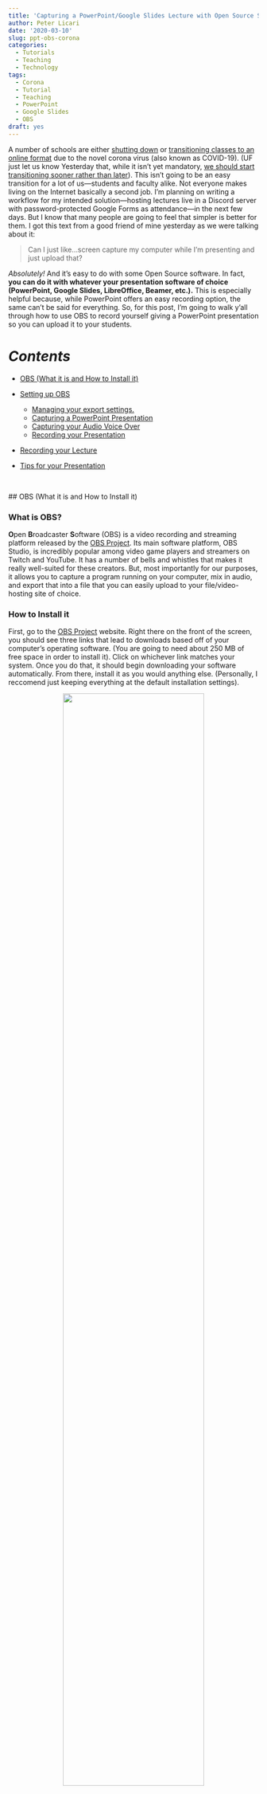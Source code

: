 ```yaml
---
title: 'Capturing a PowerPoint/Google Slides Lecture with Open Source Software. (Brought to You By: COVID-19)'
author: Peter Licari
date: '2020-03-10'
slug: ppt-obs-corona
categories:
  - Tutorials
  - Teaching
  - Technology
tags:
  - Corona
  - Tutorial
  - Teaching
  - PowerPoint
  - Google Slides
  - OBS
draft: yes
---
```


A number of schools are either [shutting down](https://www.nytimes.com/2020/03/08/us/coronavirus-schools-san-francisco-seattle.html) or [transitioning classes to an online format](https://www.washingtonpost.com/education/2020/03/09/princeton-requires-lectures-seminars-go-online-only-temporary-move-amid-covid-19-outbreak/) due to the novel corona virus (also known as COVID-19). (UF just let us know Yesterday that, while it isn't yet mandatory, [we should start transitioning sooner rather than later](https://www.wcjb.com/content/news/UF-Students-return-to-campus-after-Spring-Break-amidst-coronavirus-fears-568639131.html)). This isn't going to be an easy transition for a lot of us---students and faculty alike. Not everyone makes living on the Internet basically a second job. I'm planning on writing a workflow for my intended solution---hosting lectures live in a Discord server with password-protected Google Forms as attendance---in the next few days. But I know that many people are going to feel that simpler is better for them. I got this text from a good friend of mine yesterday as we were talking about it: 

> Can I just like...screen capture my computer while I'm presenting and just upload that? 

*Absolutely!* And it's easy to do with some Open Source software. In fact, **you can do it with whatever your presentation software of choice (PowerPoint, Google Slides, LibreOffice, Beamer, etc.).** This is especially helpful because, while PowerPoint offers an easy recording option, the same can't be said for everything. So, for this post, I'm going to walk y'all through how to use OBS to record yourself giving a PowerPoint presentation so you can upload it to your students.

# **_Contents_**

* [OBS (What it is and How to Install it)](#anchor1)

* [Setting up OBS](#anchor2)
    + [Managing your export settings.](#anchor3)
    + [Capturing a PowerPoint Presentation](#anchor4)
    + [Capturing your Audio Voice Over](#anchor5)
    + [Recording your Presentation](#anchor6)

* [Recording your Lecture](#anchor7)

* [Tips for your Presentation](#anchor8)


<br>


##<a name ="anchor1"></a> OBS (What it is and How to Install it)

### What is OBS?

**O**pen **B**roadcaster **S**oftware (OBS) is a video recording and streaming platform released by the [OBS Project](https://obsproject.com/). Its main software platform, OBS Studio, is incredibly popular among video game players and streamers on Twitch and YouTube. It has a number of bells and whistles that makes it really well-suited for these creators. But, most importantly for our purposes, it allows you to capture a program running on your computer, mix in audio, and export that into a file that you can easily upload to your file/video-hosting site of choice. 
<br>

### How to Install it

First, go to the [OBS Project](https://obsproject.com/) website. Right there on the front of the screen, you should see three links that lead to downloads based off of your computer's operating software. (You are going to need about 250 MB of free space in order to install it). Click on whichever link matches your system. Once you do that, it should begin downloading your software automatically. From there, install it as you would anything else. (Personally, I reccomend just keeping everything at the default installation settings).

<p align = "center">
![](/post/2020-03-10-ppt-obs-corona_files/1.gif){width=75% height=75%}
</p>
<br>

##<a name ="anchor2"></a>Setting Up OBS

Once you've installed OBS Studio, go ahead and open it like you would a normal program. (If you kept the box checked that read "Open after installation" while you were installing it, the program should do that for you automatically). You should see a screen that looks something like this:

<p align = "center">
![](/post/2020-03-10-ppt-obs-corona_files/2.PNG){width=75% height=75%}
</p>
<br>

**<a name ="anchor3"></a>First thing you're going to want to do is decide how and where you're going to export your screen capture.** For Windows 10 (my operating system), OBS defaults to using an .mkv recording format and plopping the output into your "videos" folder. That file location may or may not work for you---I'm going to tell you how to change it if doesn't---but you're definitely going to need to change the recording format to mp4 (which is more universally accepted on video sharing platforms than mkv).  

Look down in the lower right-hand corner and click the `Settings` button. A new screen should pop up. Look at the left-hand pane and click `Output`. Go down to the drop-down menu for `Recording Format` and change it from `mkv` to `mp4`. If you want to change where the video will end up on your computer, click on the `Browse` button that's in-line with `Recording Path`. Then just navigate to the file location that you want to export the file to. I'm going to put it where I put the other media I'm using for this blogpost. You can put it wherever you want. (Or, if you're cool with it exporting to your default videos folder, you don't have to mess with it at all). **Make sure you hit the `Apply` button before either clicking `OK` or exiting the screen.** Otherwise, your settings won't have saved.[^1]

<p align = "center">
![](/post/2020-03-10-ppt-obs-corona_files/3.gif){width=75% height=75%}
</p>
<br>

**<a name ="anchor4"></a>Now let's go ahead and get it capturing a PowerPoint presentation.** Open up PowerPoint or your presentation platform of choice. I'm going to be using a [LibreOffice](www.libreoffice.org) version of my latest lecture from the Political Behavior class I'm teaching right now. It was originally made in Google Slides, so apologies if it looks a little wonky.

<p align = "center">
![](/post/2020-03-10-ppt-obs-corona_files/4.PNG){width=75% height=75%}
</p>

Now that your presentation is open, go back to OBS. Go down to the lower left-hand panel named `Sources`. Click on the `+` icon. Start at the top and scroll down to where it says `Display Capture`. A new window will pop open titled something like "Create/Select Source." Click `OK`. The screen should start showing a live view of your computer display. If you use multiple screens, you can go down to `Display` to set which one you'd like to record. If you have one screen (or, equivalently, if you set your display to be the same screen that OBS is sitting in), you'll get a pretty trippy look into infinite recursion.[^2] *Don't worry. The infinite loop will not be visible during your presentation.* 

Click OK to finish setting up your visual source. (You can click the eye icon in the sources panel to kill the visual feed if you don't want to look at the recursion while you set everything else up. I'll do that so you know how and so it won't be a distraction.) OBS will capture anything that you have on this display. So if you want to capture a Google Slides (or Beamer presentation), simply put your browser window (pdf viewer) on that screen and OBS will capture that. This process allows you to use whatever presentation software you want. If you're teaching programming or some kind of quantitative methods class, you can even have it display R/Stata/SPSS![^3]

<p align = "center">
![](/post/2020-03-10-ppt-obs-corona_files/5.gif){width=75% height=75%}
</p>
<br>

**<a name ="anchor5"></a>Next, we'll set up your voice-over (that way your students aren't just watching slides silently slipping by).** You have a few options here. Most laptops (and some PCs) have built in microphones. While these aren't the highest quality, they should do in a pinch. If you have a headset that you use to make Skype calls and the like, that can work as well. Thanks to my YouTubing, I happen to have a [Blue Yeti Snowball](https://www.amazon.com/Blue-Snowball-Condenser-Microphone-Cardioid/dp/B014PYGTUQ/ref=pd_sbs_267_img_0/141-4904210-4469436?_encoding=UTF8&pd_rd_i=B014PYGTUQ&pd_rd_r=5869df98-67e3-442d-a8da-1f5b8c3dc437&pd_rd_w=D89NE&pd_rd_wg=KJb7d&pf_rd_p=5cfcfe89-300f-47d2-b1ad-a4e27203a02a&pf_rd_r=R2QY6WQTZKTPYSFCC1DA&psc=1&refRID=R2QY6WQTZKTPYSFCC1DA) on hand. (The Snowball is a solid entry-level podcast/vlogging microphone that's really reasonably priced). In any event, you can go as basic or as fancy as you like. As long as you plug it in and it's recognized by your computer, you can use it to record your audio. 

Once you've plugged in your microphone (or headset) of choice, go back down to the `Sources` panel and click on the `+` again. This time, stay at the top and click the button that says `Audio Input Capture`. A new panel will pop open that will say something like "Create/Select Source." Click `OK`. A new screen will pop up which will ask you which `Device` you want to use. If you are using a device (like a headset or dedicated microphone) that isn't your computer's default audio input channel, click the drop-down menu and select it by name. 

Once you do that, click `OK`. You'll now see a new item in the `Audio Mixer` pannel in the bottom-center of the screen. From here, you can mix the levels of your input channel and your desktop audio by moving the sliders. (If they're further to the right, the audio from that source will be louder; further to the left and they'll be softer.) My personal preference is to totally silence the audio coming from the Desktop (I don't want the video to get random bings from Outlook and distract the viewers).

<p align = "center">
![](/post/2020-03-10-ppt-obs-corona_files/6.gif){width=75% height=75%}
</p>
<br>

**<a name ="anchor6"></a>Now that you've got everything set up, you're ready to record.** From here you've got a couple of options. If you're working on just one screen, you're going to have to minimize OBS during recording so that you avoid the infinite recursion. *That's totally fine. _OBS will continue recording after you minimize the program so long as you don't exit out of it entirely._* But you will have the infinite loop for however long it takes for you to click `Start Recording` and minimize in the beginning **and** to restore the window and click `Stop Recording` at the end. If you think your students won't mind---although, I'll be candid and tell you that they probably will---you could just leave it in. If you have a video editor (like iMovie), you could just chop those bits off and re-export it. Or, my preferred option, you can set it up so that you can minimize the program, press a specific button on your keyboard, and start recording without anyone having to see all the looping.

Go back to the lower-right part of the screen and click on the `Settings` button again. Go to the left-hand panel and click where it says `Hotkeys` (second item from the bottom). Go down to where it says `Start Recording` and click on the field to the right. Your mouse cursor should start blinking. Then press the button on your keyboard that you want to act as the shortcut for your recording command. I'm going to use `0` on my keyboard's number pad, but you can use any key that you'd like. I'd just suggest not picking something that you might accidentally hit while presenting! 

Once you've made your choice, click apply.  

##<a name ="anchor7"></a>Recording your Presentation

Now that you've got all of your settings ready to go, you're ready to start recording your presentation! If you turned off the infinite loop, click the eye logo again to turn the visual feed back on. Then *minimize* (not **exit**) out of OBS Studio. Start up your presentation. Then, when you're ready, press the button on your keyboard that starts your recording. (If you decided not to use the hotkeys, click `Start Recording` before you minimize out of OBS). Talk clearly into your microphone and make your way through the slides. 

<p align = "center">
![](/post/2020-03-10-ppt-obs-corona_files/8.gif){width=75% height=75%}
</p>

Once you've finished, press the button on your keyboard that stops your recording. Reopen OBS. **DO NOT IMMEDIATELY CLOSE THE PROGRAM.** OBS Studio takes a while to encode your video into an mp4 format. If you close the program while it's still in progress, you'll just have a corrupted mess that can't be opened let alone watched. Personally, I like to have my file viewer open to the directory that I decided to export my video to. It'll update when the file has finished exporting.

<p align = "center">
![](/post/2020-03-10-ppt-obs-corona_files/9.gif){width=75% height=75%}
</p>

Once you've finished the video, you have something that you can upload to your preferred elearning platform (Blackboard or Canvas) or to YouTube. I uploaded a short minute-long demo to my personal YouTube (rather than to the [Professor Politics channel](https://www.youtube.com/c/professorpolitics)) where I went through the first couple minutes of the lecture so you guys can see a "final" product.


<p align = "center">
<iframe width="560" height="315" src="https://www.youtube.com/embed/__rKku41JAg" frameborder="0" allow="accelerometer; autoplay; encrypted-media; gyroscope; picture-in-picture" allowfullscreen></iframe>
</p>
<br>

##<a name ="anchor8"></a> Tips for Your Presentation

As I ever-so-slyly referenced in the last paragraph, I've been making multimedia content for the web for a while now---pretty close to about 6-7 years. I'm not by any means an unimpeachable expert, but I've picked up a few things as I've gone along. So I wanted to pass along a few tips for when you're recording your presentation:

* **Keep it brief:** Unless you've got a helluva radio voice (and an engaging personality to boot), keep your presentation shorter rather than longer. The best video educators on YouTube don't tend to go much longer than 10-15 minutes---and they've usually got some kind of visual animation and music to accompany them. You won't keep your students' eyes on the screen for much longer than that. Even if they do, their eyes will be totally glassed over or they'll have Facebook open in another page. (That may not sound much different than class normally for some, but trust me. It is.) I know that's frustrating because you probably have a lot more material than that. Trim it down as best you can.

* **If you can't keep it brief, do it in chunks:** If you absolutely cannot cut your material down to below 10-15 minutes, make multiple, shorter videos. Find natural stopping points in your presentation and cut your videos down to about 5-7 minutes. Set up a silent alarm for about 6 minutes that'll help you wrap it up. This technique won't let you get away with uploading, like, 10 videos---but you can use it to upload 3-6 that'll get far better engagement than if you just kept talking for 20-30 uninterrupted minutes. 

* **Don't eat the mic:** watch how close you're getting to your audio input. You don't want your lecture to get interrupted by crackles or Darth Vader-esque heavy breathing. 

* **Talk slower. Then talk slower than that:** Some people (like me) are cursed with a rapid cadence. When we talk to people face-to-face, it's easier to understand us because a lot of our meaning is translated through non-verbal means. But when it's just you and the slides, fast talking will be the death of comprehension. Plus, if you're not used to presenting using a microphone, you're probably nervous about it. Even if you don't think you're nervous, you probably are. That'll bleed over into how quickly you're going through the material. So if you just finished a video and/or chunk and are thinking "wow, I sure managed to clear through those slides really quickly!"---you're probably going to have to re-record it if you want students to know what the hell you were actually saying. 

* **Avoid being monotone:** Your students probably understand that this isn't what you signed-up for; no one's asking for an Oscar-worthy performance. And unless you've got experience with acting, improv, or public speaking, it'll probably come off as more cringy if you shoot for one. But don't be like the teacher from [*Ferris Bueller's Day Off*](https://www.youtube.com/watch?v=uhiCFdWeQfA), droning on about the Smoot-Hawley Tariff Act. Try to add some variation in your voice every now and then. Change up your volume, pitch, and tone just as you would if you were speaking before a group. 

* **Don't strive for perfection:** Don't try to make this a Ted Talk. Don't try to make this a YouTube video. Don't make this into a job talk or conference presentation. Don't think that you have to have no pauses, no flubs, no imperfections. If you would say "oops, excuse me, what I meant was..." in classs, you can say it here. It's fine. 9 times out of 10, you'll notice it far more than anyone else will.

* **Practice before you upload:** Do a couple of short practice runs (1-2 minutes) to make sure you've got your pacing, microphone placing, and all-around jitters sorted out before you dive in to the whole thing. As I mentioned, I've been doing this for years and I *still* have to do this. We all do. It's better to get all the little kinks fixed before you upload your videos and you realize, to your sinking horror, there's something that makes it utterly unwatchable.

#### This is probably going to be a stressful time for both you and your students. This transition (from offline to online) has been abrupt for and it's having very real consequences on the day-to-day lives of everyone involved. Hopefully, this tutorial will be able to ease that transition, and diminish some of those smaller issues.

<br><br><br><br>

[^1]: Depending on how updated your graphics drivers are, you might also have to change your `Encoder` settings from `Hardware` to `Software.` For what it's worth, I had to do this---but your millieage will vary.

[^2]: As a bonus, you'll also see the gif capturing software I'm using for this tutorial, LICEcap in action.

[^3]: I'm choosing to play Switzerland in the immemorial methods war.  